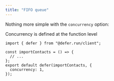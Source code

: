 ```yaml
---
title: "FIFO queue"
---
```


Nothing more simple with the `concurrency` option:

<Info>Concurrency is defined at the function level</Info>

```tsx defer/importContacts.ts
import { defer } from "@defer.run/client";

const importContacts = () => {
  // ...
};
export default defer(importContacts, {
  concurrency: 1,
});
```
